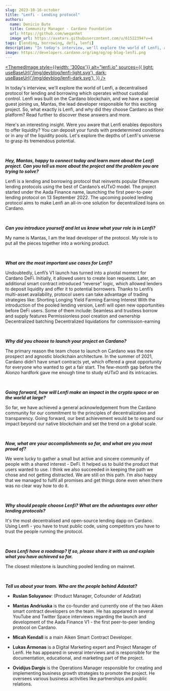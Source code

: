 ```yaml
---
slug: 2023-10-16-october
title: "Lenfi - Lending protocol"
authors:
  name: Denicio Bute
  title: Community Manager - Cardano Foundation
  url: https://github.com/weqanhet
  image_url: https://avatars.githubusercontent.com/u/61522394?v=4  
tags: [lending, borrowing, defi, lenfi]
description: "In today's interview, we'll explore the world of Lenfi, a decentralised protocol for lending and borrowing which operates without custodial control. Lenfi was built on the Cardano blockchain and we have a special guest joining us, Mantas, the lead developer responsible for this exciting project. So, what exactly is Lenfi and why did they choose Cardano as their platform? Read further to discover these answers and more."
image: https://developers.cardano.org/img/og/og-blog-lenfi.png
---
```



 [<ThemedImage
style={{width: '300px'}}
alt="lenfi.io"
sources={{
    light: useBaseUrl('/img/devblog/lenfi-light.svg'),
    dark: useBaseUrl('/img/devblog/lenfi-dark.svg'),
  }}
/>](https://lenfi.io)

In today's interview, we'll explore the world of Lenfi, a decentralised protocol for lending and borrowing which operates without custodial control. Lenfi was built on the Cardano blockchain, and we have a special guest joining us, Mantas, the lead developer responsible for this exciting project. So, what exactly is Lenfi, and why did they choose Cardano as their platform? Read further to discover these answers and more.

Here's an interesting insight. Were you aware that Lenfi enables depositors to offer liquidity? You can deposit your funds with predetermined conditions or in any of the liquidity pools.  Let's explore the depths of Lenfi's universe to grasp its tremendous potential. 



<br />

**_Hey, Mantas, happy to connect today and learn more about the Lenfi project. Can you tell us more about the project and the problem you are trying to solve?_**

Lenfi is a lending and borrowing protocol that reinvents popular Ethereum lending protocols using the best of Cardano’s eUTxO model. The project started under the Aada Finance name, launching the first peer-to-peer lending protocol on 13 September 2022. The upcoming pooled lending protocol aims to make Lenfi an all-in-one solution for decentralized loans on Cardano.


<br />

**_Can you introduce yourself and let us know what your role is in Lenfi?_**

My name is Mantas, I am the lead developer of the protocol. My role is to put all the pieces together into a working product. 


<br />

**_What are the most important use cases for Lenfi?_**

Undoubtedly, Lenfi’s V1 launch has turned into a pivotal moment for Cardano DeFi. Initially, it allowed users to create loan requests. Later, an additional smart contract introduced “reverse” logic, which allowed lenders to deposit liquidity and offer it to potential borrowers. Thanks to Lenfi’s multi-asset availability, protocol users can take advantage of trading strategies like:
Shorting
Longing
Yield Farming
Earning Interest
With the introduction of the pooled lending version, Lenfi will open new opportunities before DeFi users. Some of them include:
Seamless and trustless borrow and supply features
Permissionless pool creation and ownership
Decentralized batching
Decentralized liquidations for commission-earning


<br />

**_Why did you choose to launch your project on Cardano?_**

The primary reason the team chose to launch on Cardano was the new prospect and agnostic blockchain architecture. In the summer of 2021, Cardano didn’t have smart contracts yet, which offered a great opportunity for everyone who wanted to get a fair start. The few-month gap before the Alonzo hardfork gave me enough time to study eUTxO and its intricacies.


<br />

**_Going forward, how will Lenfi make an impact in the crypto space or on the world at large?_**

So far, we have achieved a general acknowledgement from the Cardano community for our commitment to the principles of decentralization and transparency. Going forward, our best achievement would be to expand our impact beyond our native blockchain and set the trend on a global scale.


<br />

**_Now, what are your accomplishments so far, and what are you most proud of?_**

We were lucky to gather a small but active and sincere community of people with a shared interest - DeFi. It helped us to build the product that users wanted to use. I think we also succeeded in keeping the path we chose and not getting distracted. We are still on this path. I’m also happy that we managed to fulfil all promises and get things done even when there was no clear way how to do it.


<br />

**_Why should people choose Lenfi? What are the advantages over other lending protocols?_**

It's the most decentralised and open-source lending dapp on Cardano. Using Lenfi - you have to trust public code, using competitors you have to trust the people running the protocol.


<br />

**_Does Lenfi have a roadmap? If so, please share it with us and explain what you have achieved so far._**

The closest milestone is launching pooled lending on mainnet.


<br />

**_Tell us about your team. Who are the people behind Adastat?_**

- **Ruslan Soluyanov**: (Product Manager, Cofounder of AdaStat)

- **Mantas Andriuska** is the co-founder and currently one of the two Aiken smart contract developers on the team. He has appeared in several YouTube and Twitter Space interviews regarding the launch and development of the Aada Finance V1 - the first peer-to-peer lending protocol on Cardano.

- **Micah Kendall** is a main Aiken Smart Contract Developer.

- **Lukas Armonas** is a Digital Marketing expert and Project Manager of Lenfi. He has appeared in several interviews and is responsible for the documentation, educational, and marketing part of the project.

- **Ovidijus Dargis** is the Operations Manager responsible for creating and implementing business growth strategies to promote the project. He oversees various business activities like partnerships and public relations.
